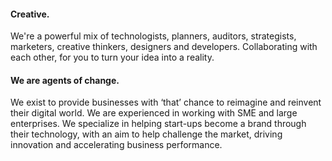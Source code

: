 
<Seo title="About us" />
<Breadcrumb title={'About'} />

<div className="mdx-content">

#### Creative.

We're a powerful mix of technologists, planners, auditors, strategists, marketers, creative thinkers, designers and developers. Collaborating with each other, for you to turn your idea into a reality.

#### We are agents of change.

We exist to provide businesses with ‘that’ chance to reimagine and reinvent their digital world. We are experienced in working with SME and large enterprises. We specialize in helping start-ups become a brand through their technology, with an aim to help challenge the market, driving innovation and accelerating business performance.

</div>

<div className="about-area about-position-top pb--120">
  <About />
</div>

<AboutHero />

<div className="rn-testimonial-area bg_color--5 ptb--120">
  <div className="container">
    <Testimonial />
  </div>
</div>
